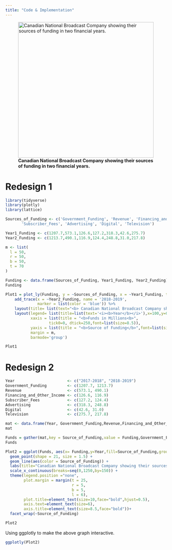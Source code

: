 ```yaml
---
title: "Code & Implementation"
---
```


![**Canadian National Broadcast Company showing their sources of funding in two financial years.**](Bad%20Graph%201.jpg){fig-align="center" width="423"}

# Redesign 1

```r
library(tidyverse)
library(plotly)
library(lattice)
```

```r
Sources_of_Funding <- c('Government_Funding', 'Revenue', 'Financing_and_Other_Income',
       'Subscriber_Fees', 'Advertising', 'Digital', 'Television')

Year1_Funding <- c(1207.7,573.1,126.6,127.2,318.3,42.6,275.7)
Year2_Funding <- c(1213.7,490.1,116.9,124.4,248.8,31.0,217.8)

m <- list(
  l = 50,
  r = 50,
  b = 50,
  t = 70
)
```

```r
Funding <- data.frame(Sources_of_Funding, Year1_Funding, Year2_Funding)
Funding
```

```r
Plot1 = plot_ly(Funding, y = ~Sources_of_Funding, x = ~Year1_Funding, type = 'bar', name = '2017-2018',marker=list(color = 'red')) %>% 
    add_trace(x = ~Year2_Funding, name = '2018-2019', 
              marker = list(color = 'blue')) %>%
    layout(title= list(text="<b> Canadian National Broadcast Company showing\ntheir sources of funding in two financial years. </b>",x=0.5,y=0.9,xanchor='center',yanchor='top'),font=list(size=10))  %>%
    layout(legend= list(title=list(text='<i><b>Year</b></i>'),x=100,y=0.5),
           xaxis = list(title = "<b>Funds in Millions<b>",
                   tick0=0, dtick=250,font=list(size=8.5)),
           yaxis = list(title = "<b>Source of Funding</b>",font=list(size=8.5)),
           margin = m,
           barmode='group')

Plot1
```

# Redesign 2

```r
Year                       <- c("2017-2018", "2018-2019")
Government_Funding         <- c(1207.7, 1213.7)
Revenue	                   <- c(573.1, 490.1)
Financing_and_Other_Income <- c(126.6, 116.9)
Subscriber_Fees            <- c(127.2, 124.4)
Advertising	               <- c(318.3, 248.8)
Digital                    <- c(42.6, 31.0)
Television                 <- c(275.7, 217.8)
```

```r
mat <- data.frame(Year, Government_Funding,Revenue,Financing_and_Other_Income,Subscriber_Fees,Advertising,Digital,Television)
mat 
```

```r
Funds = gather(mat,key = Source_of_Funding,value = Funding,Government_Funding:Television,factor_key = T)
Funds
```

```r
Plot2 = ggplot(Funds, aes(x= Funding,y=Year,fill=Source_of_Funding,group = Source_of_Funding)) +
  geom_point(shape = 21, size = 1.5) + 
  geom_line(aes(color = Source_of_Funding)) +
  labs(title="Canadian National Broadcast Company showing their sources of\nfunding in two financial years.",fill="Source of Funding",x="Funds in Millions",y="Year")+
  scale_x_continuous(breaks=seq(0,1250,by=150)) + 
  theme(legend.position ="none",
        plot.margin = margin(t = 25,  
                             r = 5,  
                             b = 5,  
                             l = 6),
        plot.title=element_text(size=10,face="bold",hjust=0.5),
        axis.text=element_text(size=6),
        axis.title=element_text(size=8.5,face="bold"))+
  facet_wrap(~Source_of_Funding)

Plot2
```

Using ggplotly to make the above graph interactive.

```r
ggplotly(Plot2)
```
